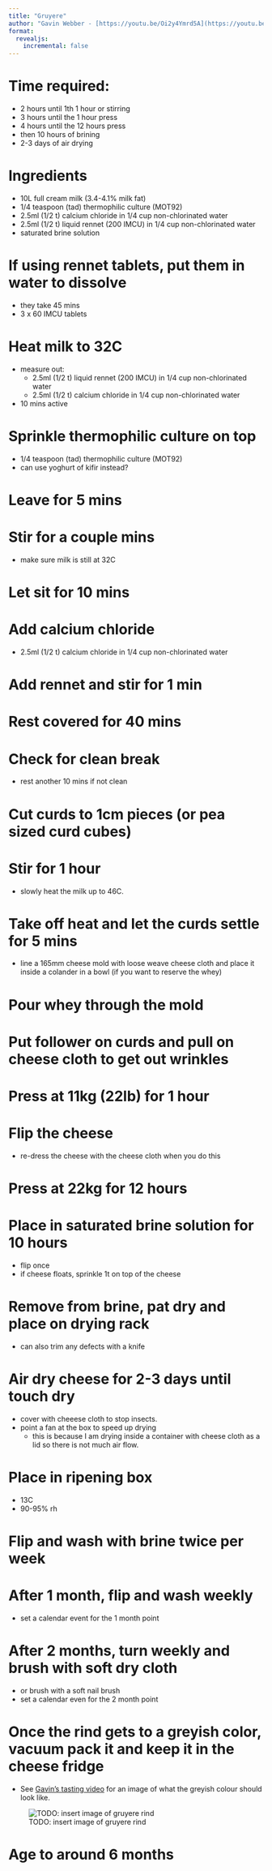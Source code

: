 ```yaml
---
title: "Gruyere"
author: "Gavin Webber - [https://youtu.be/Oi2y4Ymrd5A](https://youtu.be/Oi2y4Ymrd5A)"
format: 
  revealjs:
    incremental: false
---
```


# Time required:

- 2 hours until 1th 1 hour or stirring
- 3 hours until the 1 hour press
- 4 hours until the 12 hours press
- then 10 hours of brining
- 2-3 days of air drying

# Ingredients

- 10L full cream milk (3.4-4.1% milk fat)
- 1/4 teaspoon (tad) thermophilic culture (MOT92)
- 2.5ml (1/2 t) calcium chloride in 1/4 cup non-chlorinated water
- 2.5ml (1/2 t) liquid rennet (200 IMCU) in 1/4 cup non-chlorinated water 
- saturated brine solution

# If using rennet tablets, put them in water to dissolve

- they take 45 mins
- 3 x 60 IMCU tablets

# Heat milk to 32C

- measure out:
  - 2.5ml (1/2 t) liquid rennet (200 IMCU) in 1/4 cup non-chlorinated water 
  - 2.5ml (1/2 t) calcium chloride in 1/4 cup non-chlorinated water
- 10 mins active

# Sprinkle thermophilic culture on top

- 1/4 teaspoon (tad) thermophilic culture (MOT92)
- can use yoghurt of kifir instead?

# Leave for 5 mins

# Stir for a couple mins

- make sure milk is still at 32C

# Let sit for 10 mins

# Add calcium chloride

- 2.5ml (1/2 t) calcium chloride in 1/4 cup non-chlorinated water

# Add rennet and stir for 1 min

# Rest covered for 40 mins

# Check for clean break

- rest another 10 mins if not clean

# Cut curds to 1cm pieces (or pea sized curd cubes)

# Stir for 1 hour

- slowly heat the milk up to 46C.

# Take off heat and let the curds settle for 5 mins

- line a 165mm cheese mold with loose weave cheese cloth and place it inside a colander in a bowl (if you want to reserve the whey)

# Pour whey through the mold

# Put follower on curds and pull on cheese cloth to get out wrinkles

# Press at 11kg (22lb) for 1 hour

# Flip the cheese

- re-dress the cheese with the cheese cloth when you do this

# Press at 22kg for 12 hours

# Place in saturated brine solution for 10 hours

- flip once
- if cheese floats, sprinkle 1t on top of the cheese

# Remove from brine, pat dry and place on drying rack

- can also trim any defects with a knife

# Air dry cheese for 2-3 days until touch dry

- cover with cheeese cloth to stop insects.
- point a fan at the box to speed up drying
  - this is because I am drying inside a container with cheese cloth as a lid so there is not much air flow.

# Place in ripening box

- 13C
- 90-95% rh

# Flip and wash with brine twice per week

# After 1 month, flip and wash weekly

- set a calendar event for the 1 month point

# After 2 months, turn weekly and brush with soft dry cloth

- or brush with a soft nail brush
- set a calendar even for the 2 month point

# Once the rind gets to a greyish color, vacuum pack it and keep it in the cheese fridge

- See [Gavin's tasting video](https://youtu.be/TBhIsnzJptU?t=317) for an image of what the greyish colour should look like.

![TODO: insert image of gruyere rind](./gruyere.png)

# Age to around 6 months
